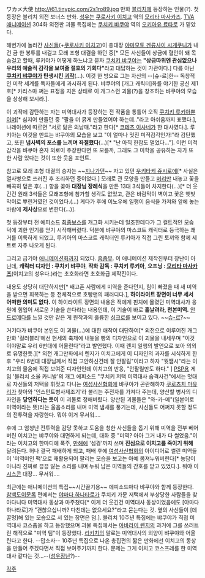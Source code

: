 ワカメ大使
http://i61.tinypic.com/2s1ro89.jpg
만화 [[블리치]]에 등장하는 인물(?). 첫 등장은 블리치 외전 보너스 만화.
[[성우]]는 [[쿠로사키 이치고]] 역의 [[모리타 마사카즈]]. 
[[TVA]] [[애니메이션]] 304화 외전판 괴물 특집에는 [[쿠치키 뱌쿠야]] 역의 [[오키아유 료타로]] 가 맡았다.

해변가에 놀러간 [[사신]]들(+[[쿠로사키 이치고]])이 총대장 [[야마모토 겐류사이 시게쿠니]]가 내건 금 한 봉투를 내걸고 모래 조형 대결을 하던 중[* 모든 사신들이 상금에 혈안이 돼 목숨걸고 할때, 루키야가 어떻게 하느냐고 묻자 [[쿠치키 뱌쿠야]]는 '''"상금따위엔 관심없으나 우리의 예술적 감각을 보여줄 절호의 기회다"'''라고 대답하는 것이 가관이다.]  다름 아닌 '''[[쿠치키 뱌쿠야]]가 탄생시킨 [[괴작]]'''(…). 이것 한 방으로 그는 자신의 --[슈-르]한-- 독창적인 미학 세계를 독자들에게 과시하게 된다. 뱌쿠야의 [개그 캐릭터]화를 야기한 공신 제1호[* 카리스마 쩌는 표정을 지은 상태로 이 개그스런 괴물(?)을 창조하는 뱌쿠야의 모습을 상상해 보시라.].

이 괴작에 감탄하는 자는 미역대사가 등장하는 전 작품을 통틀어 오직 [[쿠치키 루키아]]뿐이며[* 심지어 만들던 중 "팔을 더 굵게 만들었어야 하는데.."라고 아쉬움까지 표했다.], 나레이션에 따르면 "서로 닮은 의남매."라고 한다[* [[코테츠 이사네]]가 한 대사였다.]. 루키아는 이것을 만드는 뱌쿠야의 모습을 보고 "이 얼마나 멋진 미적감각인가!"라 감탄했고, 또한 '''넘사벽의 포스를 느끼며 좌절했다'''(…)[* "난 아직 한참도 멀었다..."]. 이런 미적감각을 뱌쿠야 혼자 외로이 주장한다면 또 모를까, 그래도 그 미학을 공유하는 자가 또 한 사람 있다는 것이 또한 웃음 포인트.

참고로 모래 조형 대결의 승자는 ~~[[지나가던]]~~ 자고 있던 [[우키타케 쥬시로]]에[* 사실은 열사병으로 쓰러진 후 조리하던 중이었다.] 모래로 관 모양을 만들고 [[머리]]만 내놓고 꽃을 빼곡히 덮은 후(...) 향을 꽂아 '''대장님 장례식'''을 만든 13대 3석들이 차지한다(…)[* 더 웃긴건 원래 3석들은 모래조형에 참가할 생각도 없었고, 관은 바람막이 벽이고 꽃은 햇빛 막이로 뿌린거였던 것이었다.(...) 게다가 후에 이노우에 일행이 음식을 가져와 앞에 놓는 바람에 '''제사상'''으로 변한다(...)].

첫 등장부터 전 에피소드 [[최종보스]]를 개그화 시키는데 일조한데다가 그 컬트적인 모습 덕에 괴한 인기를 얻기 시작해버렸다. 덕분에 뱌쿠야의 마스코트 캐릭터로 등극하는 쾌거를 이룩하게 되었고, 루키아의 마스코트 캐릭터인 루키아가 직접 그린 토끼와 함께 세트로 자주 나오게 된다.

{{{#!html
<object width="420" height="315"><param name="movie" value="http://www.youtube.com/v/y5ijPaqtEUg?version=3&amp;hl=ko_KR"></param><param name="allowFullScreen" value="true"></param><param name="allowscriptaccess" value="always"></param><embed src="http://www.youtube.com/v/y5ijPaqtEUg?version=3&amp;hl=ko_KR" type="application/x-shockwave-flash" width="420" height="315" allowscriptaccess="always" allowfullscreen="true"></embed></object>}}}

그리고 급기야 [[애니메이션]]화까지 되었다. [[흠좀무]]. 이 애니메이션 제작진부터 장난이 아닌데, '''캐릭터 디자인 : 쿠치키 뱌쿠야''', '''작화 감독 : 쿠치키 루키아''', '''오프닝 : [[모리타 마사카즈]]'''(이치고의 성우다.)라는 초호화라면 초호화급 제작진이다.

내용도 상당히 대단하지만[* 배고픈 사람에게 미역을 준다던지, 힘이 빠졌을 때 새 미역을 받으면 회복하는 등 전체적으로 호빵맨의 패러디다.], '''하이라이트 장면이 너무 세서 어떠한 의미도 없다.''' 이 하이라이트 장면의 내용은 적에게 핀치에 몰렸던 미역대사가 응원에 힘입어 새로운 기술을 쓴다라는 내용인데, 이 기술이 바로 '''흩날려라, 천본미역.''' [[안드로메다]]를 느낄 것만 같은 게 원작과의 훌륭한 [[싱크로]]를 보이고 있다. ~~[[슈-르]]?~~

거기다가 뱌쿠야 본인도 이 괴물(…)에 대한 애착이 대단하여[* 외전으로 이루어진 개그 만화 '컬러블리'에선 현세의 축제에 내놓을 빵의 디자인으로 이 괴물을 내세우며 "이것이야말로 우리 6번대에 어울린다"라고 발언했다. 이때 렌지 일행의 발언으로 보아 의외로 유명한듯.][* 외전 개그만화에서 렌지가 이치고에게 이 디자인의 과자를 시식하게 한후 "우리 6번대 대장님께서 직접 고안하신건데 잘 안팔림"이라고 하자 "뭣땜시"라는 이치고의 물음에 직접 보여준 디자인인데 이치고의 반응, "안팔릴만도 하다." ] [[PSP]]용 게임 '블리치 소울 카니발'의 개그 에피소드 "쿠치키 저택 미역대사 습격사건"에서는 멋대로 자신들의 저택을 휘젓고 다니는 [[여성사신협회]]에 뱌쿠야가 곤란해하자 [[쿠로츠치 마유리]]가 찾아와 '인스턴트병사제조기'라 불리는 주전자를 가져다 주는데, 양산할 병사의 디자인을 '''당연하다는 듯이''' 이 괴물로 정해버렸다. 양산된 괴물들은 "와-카-메"(일본어로 미역이라는 뜻)라는 울음소리를 내며 미역 냄새를 풍기는데, 사신들도 어쩌지 못할 정도의 전투력을 자랑한다. 뭐야 이거 무서워….

후에 그 엄청난 전투력을 감당 못하고 도움을 청한 사신들을 돕기 위해 미역을 전부 베어버린 이치고는 뱌쿠야와 대면하게 되는데, 대화 중 "미역? 아아 그거 내가 다 썰었음."이라는 이치고의 한마디에 폭주, [[만해]]에 '섬경'까지 쓰며 '''진심으로 이치고를 죽이기 위해''' 달려든다. 허나 결국 패배하게 되고, 패배 후에 [[여성사신협회]]의 아이디어로 썰린 미역들이 '미역미인 팩'으로 재활용되어 팔리는 모습을 보고는 아예 몸져누워버린다[* 농담이 아니라 진짜로 끙끙 앓는 소리를 내며 누워 남은 미역들의 간호를 받고 있었다.]. 뭐야 이 [[시스콘]] 대장… 무서워….

최근에는 애니메이션의 특집~~시간끌기용~~ 에피소드마다 뱌쿠야와 함께 등장한다. [[참백도이문록]] 편에서는 [[야마다 하나타로]]가 쿠치키 가문 저택에서 부상당한 사람들을 찾아다니다 미역대사 동상과 마주쳤다[* 이게 더 웃긴건 미역대사 동상이었음에도 [야마다 하나타로]가 "괜찮으십니까? 다친데는 없으세요?"라고 묻는다는 것. 옆의 사신들이 [데꿀멍]해 있는 모습으로 서 있는 장면은 덤.]. 블리치 10주년 특집에는 뱌쿠야가 직접 미역대사 코스츔을 하고 등장했으며 괴물 특집에서는 [[아바라이 렌지]]의 과거에 그를 쓰러트린 해적으로 "미역 팀"이 등장했다. [[리키치]]의 말로는 미역대사의 외양이 뱌쿠야와 어울린다고 한다. --맙소사--
10주년 특집으로 나온 총집편의 짧은 만화에선 이치고의 동상을 만들어 주겠다면서 직접 보여주기까지 한다. 문제는 그게 이치고 코스프레를 한 미역대사 같다는 것...--([[성우장난]]?)--

[[각주]]
